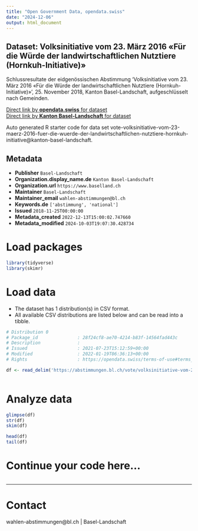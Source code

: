 ```yaml
---
title: "Open Government Data, opendata.swiss"
date: "2024-12-06"
output: html_document
---
```


## Dataset: Volksinitiative vom 23. März 2016 «Für die Würde der landwirtschaftlichen Nutztiere (Hornkuh-Initiative)»

Schlussresultate der eidgenössischen Abstimmung 'Volksinitiative vom 23. März 2016 «Für die Würde der landwirtschaftlichen Nutztiere (Hornkuh-Initiative)»', 25. November 2018, Kanton Basel-Landschaft, aufgeschlüsselt nach Gemeinden.

[Direct link by **opendata.swiss** for dataset](https://opendata.swiss/de/dataset/volksinitiative-vom-23-marz-2016-fur-die-wurde-der-landwirtschaftlichen-nutztiere-hornkuh-initi)<br>
[Direct link by **Kanton Basel-Landschaft** for dataset](https://abstimmungen.bl.ch/vote/volksinitiative-vom-23-maerz-2016-fuer-die-wuerde-der-landwirtschaftlichen-nutztiere-hornkuh-initiative/data)

Auto generated R starter code for data set vote-volksinitiative-vom-23-maerz-2016-fuer-die-wuerde-der-landwirtschaftlichen-nutztiere-hornkuh-initiative@kanton-basel-landschaft.

## Metadata

- **Publisher** `Basel-Landschaft`
- **Organization.display_name.de** `Kanton Basel-Landschaft`
- **Organization.url** `https://www.baselland.ch`
- **Maintainer** `Basel-Landschaft`
- **Maintainer_email** `wahlen-abstimmungen@bl.ch`
- **Keywords.de** `['abstimmung', 'national']`
- **Issued** `2018-11-25T00:00:00`
- **Metadata_created** `2022-12-13T15:00:02.747660`
- **Metadata_modified** `2024-10-03T19:07:30.428734`


# Load packages

```r

library(tidyverse)
library(skimr)

```

# Load data

-   The dataset has 1 distribution(s) in CSV format.
-   All available CSV distributions are listed below and can be read into a tibble.

```r

# Distribution 0
# Package_id               : 28f24cf8-ae70-4214-b83f-14564fad443c
# Description              : 
# Issued                   : 2021-07-23T15:12:59+00:00
# Modified                 : 2022-01-19T06:36:13+00:00
# Rights                   : https://opendata.swiss/terms-of-use#terms_by

df <- read_delim('https://abstimmungen.bl.ch/vote/volksinitiative-vom-23-maerz-2016-fuer-die-wuerde-der-landwirtschaftlichen-nutztiere-hornkuh-initiative/data-csv')



```

# Analyze data

```r

glimpse(df)
str(df)
skim(df)

head(df)
tail(df)

```

# Continue your code here...

```r

```

------------------------------------------------------------------------

# Contact

wahlen-abstimmungen@bl.ch | Basel-Landschaft
